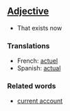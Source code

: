==[[Adjective]]==

*That exists now

===Translations===

*French: [[actuel]]
*Spanish: [[actual]]

===Related words===

*[[current account]]